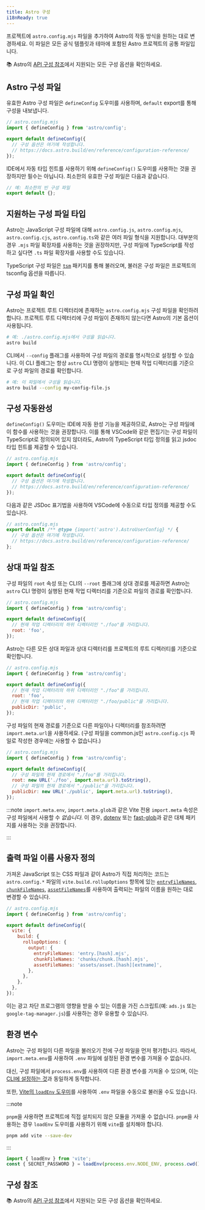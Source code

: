 ```yaml
---
title: Astro 구성
i18nReady: true
---
```


프로젝트에 `astro.config.mjs` 파일을 추가하여 Astro의 작동 방식을 원하는 대로 변경하세요. 이 파일은 모든 공식 템플릿과 테마에 포함된 Astro 프로젝트의 공통 파일입니다.

📚 Astro의 [API 구성 참조](/ko/reference/configuration-reference/)에서 지원되는 모든 구성 옵션을 확인하세요.

## Astro 구성 파일

유효한 Astro 구성 파일은 `defineConfig` 도우미를 사용하며, `default` export를 통해 구성을 내보냅니다.

```js
// astro.config.mjs
import { defineConfig } from 'astro/config';

export default defineConfig({
  // 구성 옵션은 여기에 작성합니다.
  // https://docs.astro.build/en/reference/configuration-reference/
});
```

IDE에서 자동 타입 힌트를 사용하기 위해 `defineConfig()` 도우미를 사용하는 것을 권장하지만 필수는 아닙니다. 최소한의 유효한 구성 파일은 다음과 같습니다.

```js title="astro.config.mjs"
// 예: 최소한의 빈 구성 파일
export default {};
```

## 지원하는 구성 파일 타입

Astro는 JavaScript 구성 파일에 대해 `astro.config.js`, `astro.config.mjs`, `astro.config.cjs`, `astro.config.ts`와 같은 여러 파일 형식을 지원합니다. 대부분의 경우 `.mjs` 파일 확장자를 사용하는 것을 권장하지만, 구성 파일에 TypeScript를 작성하고 싶다면 `.ts` 파일 확장자를 사용할 수도 있습니다.

TypeScript 구성 파일은 [`tsm`](https://github.com/lukeed/tsm) 패키지를 통해 불러오며, 불러온 구성 파일은 프로젝트의 tsconfig 옵션을 따릅니다.

## 구성 파일 확인

Astro는 프로젝트 루트 디렉터리에 존재하는 `astro.config.mjs` 구성 파일을 확인하려 합니다. 프로젝트 루트 디렉터리에 구성 파일이 존재하지 않는다면 Astro의 기본 옵션이 사용됩니다.

```bash
# 예: ./astro.config.mjs에서 구성을 읽습니다.
astro build
```

CLI에서 `--config` 플래그를 사용하여 구성 파일의 경로를 명시적으로 설정할 수 있습니다. 이 CLI 플래그는 항상 `astro` CLI 명령이 실행되는 현재 작업 디렉터리를 기준으로 구성 파일의 경로를 확인합니다.

```bash
# 예: 이 파일에서 구성을 읽습니다.
astro build --config my-config-file.js
```

## 구성 자동완성

`defineConfig()` 도우미는 IDE에 자동 완성 기능을 제공하므로, Astro는 구성 파일에 이 함수를 사용하는 것을 권장합니다. 이를 통해 VSCode와 같은 편집기는 구성 파일이 TypeScript로 정의되어 있지 않더라도, Astro의 TypeScript 타입 정의를 읽고 jsdoc 타입 힌트를 제공할 수 있습니다.

```js
// astro.config.mjs
import { defineConfig } from 'astro/config';

export default defineConfig({
  // 구성 옵션은 여기에 작성합니다.
  // https://docs.astro.build/en/reference/configuration-reference/
});
```

다음과 같은 JSDoc 표기법을 사용하여 VSCode에 수동으로 타입 정의를 제공할 수도 있습니다.

```js
// astro.config.mjs
export default /** @type {import('astro').AstroUserConfig} */ {
  // 구성 옵션은 여기에 작성합니다.
  // https://docs.astro.build/en/reference/configuration-reference/
};
```

## 상대 파일 참조

구성 파일의 `root` 속성 또는 CLI의 `--root` 플래그에 상대 경로를 제공하면 Astro는 `astro` CLI 명령이 실행된 현재 작업 디렉터리를 기준으로 파일의 경로를 확인합니다.

```js
// astro.config.mjs
import { defineConfig } from 'astro/config';

export default defineConfig({
  // 현재 작업 디렉터리의 하위 디렉터리인 "./foo"를 가리킵니다.
  root: 'foo',
});
```

Astro는 다른 모든 상대 파일과 상대 디렉터리를 프로젝트의 루트 디렉러티를 기준으로 확인합니다.

```js
// astro.config.mjs
import { defineConfig } from 'astro/config';

export default defineConfig({
  // 현재 작업 디렉터리의 하위 디렉터리인 "./foo"를 가리킵니다.
  root: 'foo',
  // 현재 작업 디렉터리의 하위 디렉터리인 "./foo/public"을 가리킵니다.
  publicDir: 'public',
});
```

구성 파일의 현재 경로를 기준으로 다른 파일이나 디렉터리를 참조하려면 `import.meta.url`을 사용하세요. (구성 파일을 common.js인 `astro.config.cjs` 파일로 작성한 경우에는 사용할 수 없습니다.)

```js "import.meta.url"
// astro.config.mjs
import { defineConfig } from 'astro/config';

export default defineConfig({
  // 구성 파일의 현재 경로에서 "./foo"를 가리킵니다.
  root: new URL('./foo', import.meta.url).toString(),
  // 구성 파일의 현재 경로에서 "./public"을 가리킵니다.
  publicDir: new URL('./public', import.meta.url).toString(),
});
```

:::note
`import.meta.env`, `import.meta.glob`과 같은 Vite 전용 `import.meta` 속성은 구성 파일에서 사용할 수 _없습니다_. 이 경우, [dotenv](https://github.com/motdotla/dotenv) 또는 [fast-glob](https://github.com/mrmlnc/fast-glob)과 같은 대체 패키지를 사용하는 것을 권장합니다.

:::

## 출력 파일 이름 사용자 정의

가져온 JavaScript 또는 CSS 파일과 같이 Astro가 직접 처리하는 코드는 `astro.config.*` 파일의 `vite.build.rollupOptions` 항목에 있는 [`entryFileNames`](https://rollupjs.org/guide/en/#outputentryfilenames), [`chunkFileNames`](https://rollupjs.org/guide/en/#outputchunkfilenames), [`assetFileNames`](https://rollupjs.org/guide/en/#outputassetfilenames)를 사용하여 출력되는 파일의 이름을 원하는 대로 변경할 수 있습니다.

```js ins={9-11}
// astro.config.mjs
import { defineConfig } from 'astro/config';

export default defineConfig({
  vite: {
    build: {
      rollupOptions: {
        output: {
          entryFileNames: 'entry.[hash].mjs',
          chunkFileNames: 'chunks/chunk.[hash].mjs',
          assetFileNames: 'assets/asset.[hash][extname]',
        },
      },
    },
  },
});
```

이는 광고 차단 프로그램의 영향을 받을 수 있는 이름을 가진 스크립트(예: `ads.js` 또는 `google-tag-manager.js`)를 사용하는 경우 유용할 수 있습니다.

## 환경 변수

Astro는 구성 파일이 다른 파일을 불러오기 전에 구성 파일을 먼저 평가합니다. 따라서, `import.meta.env`를 사용하여 `.env` 파일에 설정된 환경 변수를 가져올 수 없습니다.

대신, 구성 파일에서 `process.env`를 사용하여 다른 환경 변수를 가져올 수 있으며, 이는 [CLI에 설정하는 것](/ko/guides/environment-variables/#cli-사용)과 동일하게 동작합니다.

또한, [Vite의 `loadEnv` 도우미](https://ko.vitejs.dev/config/#using-environment-variables-in-config)를 사용하여 `.env` 파일을 수동으로 불러올 수도 있습니다.

:::note

`pnpm`을 사용하면 프로젝트에 직접 설치되지 않은 모듈을 가져올 수 없습니다. `pnpm`을 사용하는 경우 `loadEnv` 도우미를 사용하기 위해 `vite`를 설치해야 합니다.

```sh
pnpm add vite --save-dev
```

:::

```js title="astro.config.mjs"
import { loadEnv } from 'vite';
const { SECRET_PASSWORD } = loadEnv(process.env.NODE_ENV, process.cwd(), '');
```

## 구성 참조

📚 Astro의 [API 구성 참조](/ko/reference/configuration-reference/)에서 지원되는 모든 구성 옵션을 확인하세요.

